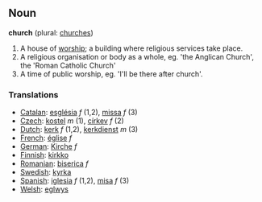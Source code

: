 ==Noun==

'''church''' (plural: [[churches]])

#A house of [[worship]]; a building where religious services take place.
#A religious organisation or body as a whole, eg. 'the Anglican Church', the 'Roman Catholic Church'
#A time of public worship, eg. 'I'll be there after church'.

===Translations===
*[[Catalan]]: [[església]] ''f'' (1,2), [[missa]] ''f'' (3)
*[[Czech]]: [[kostel]] ''m'' (1), [[církev]] ''f'' (2)
*[[Dutch]]: [[kerk]] ''f'' (1,2), [[kerkdienst]] ''m'' (3)
*[[French]]: [[église]] ''f''
*[[German]]: [[Kirche]] ''f''
*[[Finnish]]: [[kirkko]]
*[[Romanian]]: [[biserica]] ''f'' 
*[[Swedish]]: [[kyrka]]
*[[Spanish]]: [[iglesia]] ''f'' (1,2), [[misa]] ''f'' (3)
*[[Welsh]]: [[eglwys]]